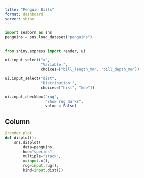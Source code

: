 ```yaml
---
title: "Penguin Bills"
format: dashboard
server: shiny
---
```


```python
import seaborn as sns
penguins = sns.load_dataset("penguins")
```

## {.sidebar}

```python
from shiny.express import render, ui

ui.input_select("x",
                "Variable:",
                choices=["bill_length_mm", "bill_depth_mm"])

ui.input_select("dist", 
                "Distribution:", 
                choices=["hist", "kde"])

ui.input_checkbox("rug",
                  "Show rug marks", 
                  value = False)
```

## Column

```python
@render.plot
def displot():
    sns.displot(
        data=penguins, 
        hue="species",
        multiple="stack",
        x=input.x(),
        rug=input.rug(),
        kind=input.dist())
```